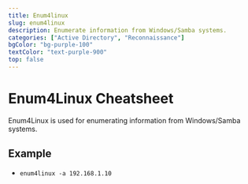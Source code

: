 ```yaml
---
title: Enum4linux
slug: enum4linux
description: Enumerate information from Windows/Samba systems.
categories: ["Active Directory", "Reconnaissance"]
bgColor: "bg-purple-100"
textColor: "text-purple-900"
top: false
---
```



# Enum4Linux Cheatsheet

Enum4Linux is used for enumerating information from Windows/Samba systems.

## Example

- `enum4linux -a 192.168.1.10`
